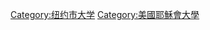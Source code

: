 {{DEFAULTSORT:Fordham University}}
{{Commonscat|Fordham University}}

[[Category:纽约市大学|Category:纽约市大学]]
[[Category:美國耶穌會大學|Category:美國耶穌會大學]]